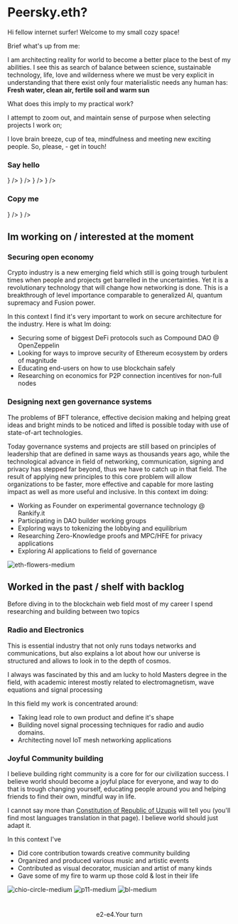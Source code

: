 
# Peersky.eth?

Hi fellow internet surfer! Welcome to my small cozy space!

Brief what's up from me:

I am architecting reality for world to become a better place to the best of my abilities. I see this as search of balance between science, sustainable technology, life, love and wilderness where we must be very explicit in understanding that there exist only four materialistic needs any human has: **Fresh water, clean air, fertile soil and warm sun**

What does this imply to my practical work?

I attempt to zoom out, and maintain sense of purpose when selecting projects I work on;

I love brain breeze, cup of tea, mindfulness and meeting new exciting people. So, please, - get in touch!

### Say hello

<Flex direction="row" flexWrap="wrap" placeContent="space-around">
<Link href="https://www.linkedin.com/in/peersky/" passHref width="fit-content">
  <IconButton
    variant="outline"
    colorScheme="black"
    aria-label="my Github"
    fontSize="40px"
    size="xl"
    icon={<FaLinkedin />}
  />
</Link>
<Link isExternal href="https://x.com/iampeersky" passHref width="fit-content">
  <IconButton
    variant="outline"
    colorScheme="black"
    aria-label="my Github"
    fontSize="40px"
    size="xl"
    icon={<FaXTwitter />}
  />
</Link>

  <Link isExternal href="mailto:t@peersky.xyz" passHref width="fit-content">
    <IconButton
      variant="outline"
      colorScheme="black"
      aria-label="my Github"
      fontSize="40px"
      size="xl"
      icon={<IoIosMail />}
    />
  </Link>
    <Link isExternal href="https://chat.blockscan.com/index?a=0x2e8d906A63D15E110037DB42dD24FE69bEc4aFAf" passHref width="fit-content">
    <IconButton
      variant="outline"
      colorScheme="black"
      aria-label="my Github"
      fontSize="40px"
      size="xl"
      icon={<FaEthereum />}
    />
  </Link>
</Flex>

### Copy me

<Flex direction="row" flexWrap="wrap" placeContent="space-around">
  <Link
    isExternal
    href="https://github.com/peersky"
    passHref
    width="fit-content"
  >
    <IconButton
      variant="outline"
      colorScheme="black"
      aria-label="my Github"
      fontSize="40px"
      size="xl"
      icon={<FaGithub />}
    />
  </Link>
  <Link
    isExternal
    href="https://soundcloud.com/spectralsurf/tracks"
    passHref
    width="fit-content"
  >
    <IconButton
      variant="outline"
      colorScheme="black"
      aria-label="my Github"
      fontSize="40px"
      size="xl"
      icon={<FaSoundcloud />}
    />
  </Link>
</Flex>

## Im working on / interested at the moment

### Securing open economy

Crypto industry is a new emerging field which still is going trough turbulent times when people and projects get barrelled in the uncertainties. Yet it is a revolutionary technology that will change how networking is done.
This is a breakthrough of level importance comparable to generalized AI, quantum
supremacy and Fusion power.

In this context I find it's very important to work on secure architecture for the industry. Here is what Im doing:

- Securing some of biggest DeFi protocols such as Compound DAO @ OpenZeppelin
- Looking for ways to improve security of Ethereum ecosystem by orders of magnitude
- Educating end-users on how to use blockchain safely
- Researching on economics for P2P connection incentives for non-full nodes

### Designing next gen governance systems

The problems of BFT tolerance, effective decision making and helping great ideas and bright minds to be noticed and lifted is possible today with use of state-of-art technologies.

Today governance systems and projects are still based on principles of leadership that are defined in same ways as thousands years ago, while the technological advance in field of networking, communication, signing and privacy has stepped far beyond, thus we have to catch up in that field.
The result of applying new principles to this core problem will allow organizations to be faster, more effective and capable for more lasting impact as well as more useful and inclusive. In this context im doing:

- Working as Founder on experimental governance technology @ Rankify.it
- Participating in DAO builder working groups
- Exploring ways to tokenizing the lobbying and equilibrium
- Researching Zero-Knowledge proofs and MPC/HFE for privacy applications
- Exploring AI applications to field of governance

![eth-flowers-medium](/eth_flowers.jpg "eth flowers")

## Worked in the past / shelf with backlog

Before diving in to the blockchain web field most of my career I spend researching and building between two topics

### Radio and Electronics

This is essential industry that not only runs todays networks and communications, but also explains a lot about how our universe is structured and allows to look in to the depth of cosmos.

I always was fascinated by this and am lucky to hold Masters degree in the field, with academic interest mostly related to electromagnetism, wave equations and signal processing

In this field my work is concentrated around:

- Taking lead role to own product and define it's shape
- Building novel signal processing techniques for radio and audio domains.
- Architecting novel IoT mesh networking applications

### Joyful Community building

I believe building right community is a core for for our civilization success. I believe world should become a joyful place for everyone, and way to do that is trough changing yourself, educating people around you and helping friends to find their own, mindful way in life.

I cannot say more than [Constitution of Republic of Uzupis](https://uzhupisembassy.eu/uzhupis-constitution/) will tell you (you'll find most languages translation in that page). I believe world should just adapt it.

In this context I've

- Did core contribution towards creative community building
- Organized and produced various music and artistic events
- Contributed as visual decorator, musician and artist of many kinds
- Gave some of my fire to warm up those cold & lost in their life

![chio-circle-medium](/chio_circle.jpg "chio circle")
![p11-medium](/ds_p11.jpg "dauga spirit circle")
![bl-medium](/burning_latvian.jpg "burning latvian")

#

<Center fontSize="48px"> e2-e4.Your turn</Center>
